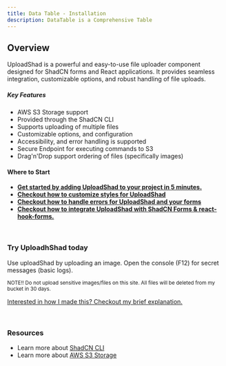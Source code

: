 ```yaml
---
title: Data Table - Installation
description: DataTable is a Comprehensive Table
---
```


## Overview

UploadShad is a powerful and easy-to-use file uploader component designed for ShadCN forms and React applications. It provides seamless integration, customizable options, and robust handling of file uploads.

##### Key Features

- AWS S3 Storage support
- Provided through the ShadCN CLI
- Supports uploading of multiple files
- Customizable options, and configuration
- Accessibility, and error handling is supported
- Secure Endpoint for executing commands to S3
- Drag'n'Drop support ordering of files (specifically images)

#### Where to Start

- **[Get started by adding UploadShad to your project in 5 minutes.](/installation)**
- **[Checkout how to customize styles for UploadShad](/uploadshad/advanced-usage/customizing-styles)**
- **[Checkout how to handle errors for UploadShad and your forms](/uploadshad/advanced-usage/error-handling)**
- **[Checkout how to integrate UploadShad with ShadCN Forms & react-hook-forms.](/uploadshad-shadcn-form-integration)**

<br />

### Try UploadhShad today

Use uploadShad by uploading an image. Open the console (F12) for secret messages (basic logs).

<small>
  NOTE!! Do not upload sensitive images/files on this site. All files will be deleted from my bucket
  in 30 days.
</small>

<UploadShadPreview />

[Interested in how I made this? Checkout my brief explanation.](/uploadshad/advanced-usage/uploadshad)

<br />

### Resources

- Learn more about [ShadCN CLI](https://ui.shadcn.com/docs/cli)
- Learn more about [AWS S3 Storage](https://aws.amazon.com/s3/)
